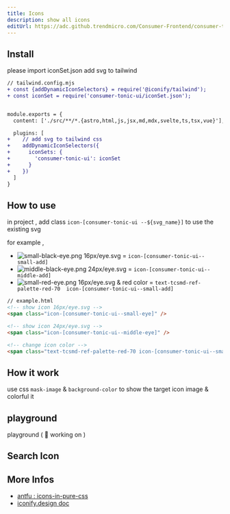 ```yaml
---
title: Icons
description: show all icons
editUrl: https://adc.github.trendmicro.com/Consumer-Frontend/consumer-tonic-ui/blob/dev/astro/src/content/docs/intro/icon.mdx
---
```


## Install

please import iconSet.json add svg to tailwind

```diff lang="js"
// tailwind.config.mjs
+ const {addDynamicIconSelectors} = require('@iconify/tailwind');
+ const iconSet = require('consumer-tonic-ui/iconSet.json');


module.exports = {
  content: ['./src/**/*.{astro,html,js,jsx,md,mdx,svelte,ts,tsx,vue}'],

  plugins: [
+    // add svg to tailwind css
+    addDynamicIconSelectors({
+      iconSets: {
+        'consumer-tonic-ui': iconSet
+      }
+    })
  ]
}
```

## How to use

in project , add class `icon-[consumer-tonic-ui --${svg_name}]` to use the existing svg

for example ,

- ![small-black-eye.png](../../../assets/screenshot/small-black-eye.png) 16px/eye.svg = `icon-[consumer-tonic-ui--small-add]`
- ![middle-black-eye.png](../../../assets/screenshot/middle-black-eye.png) 24px/eye.svg = `icon-[consumer-tonic-ui--middle-add]`
- ![small-red-eye.png](../../../assets/screenshot/small-red-eye.png) 16px/eye.svg & red color = `text-tcsmd-ref-palette-red-70  icon-[consumer-tonic-ui--small-add]`

```html
// example.html
<!-- show icon 16px/eye.svg -->
<span class="icon-[consumer-tonic-ui--small-eye]" />

<!-- show icon 24px/eye.svg -->
<span class="icon-[consumer-tonic-ui--middle-eye]" />

<!-- change icon color -->
<span class="text-tcsmd-ref-palette-red-70 icon-[consumer-tonic-ui--small-add]" />
```

## How it work

use css `mask-image` & `background-color` to show the target icon image & colorful it

## playground

playground ( 🚧 working on )

## Search Icon


<IconPreview
  class='relative'
  client:only="vue"
  smallIconNames={smallIconNames}
  middleIconNames={middleIconNames}
/>

## More Infos

- [antfu : icons-in-pure-css](https://antfu.me/posts/icons-in-pure-css)
- [iconify.design doc](https://iconify.design/docs/libraries/tools/import/directory.html)
